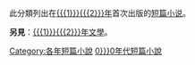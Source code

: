 此分類列出在[[{{{1}}}{{{2}}}年]]首次出版的[[短篇小说]]。

'''另見'''：[[{{{1}}}{{{2}}}年文學]]。

{{WorksYearHeader|WorkType=短篇小說|ParentType=小說| tens={{{1|0}}}|ones={{{2|1}}}}}
[[Category:各年短篇小說]]
[[Category:{{{1|0}}}0年代短篇小說]]
<noinclude>{{doc}}</noinclude>